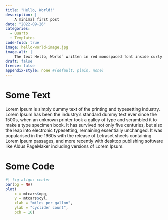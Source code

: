 ```yaml
---
title: "Hello, World!"
description: |
    A minimal first post
date: "2022-09-26"
categories:
  - Quarto
  - Templates
code-fold: true
image: hello-world-image.jpg
image-alt: |
    The text Hello, World` written in red monospaced font inside curly braces on a grey background.
draft: false
freeze: false
appendix-style: none #(default, plain, none)
---
```


# Some Text

Lorem Ipsum is simply dummy text of the printing and typesetting industry. Lorem Ipsum has been the industry's standard dummy text ever since the 1500s, when an unknown printer took a galley of type and scrambled it to make a type specimen book. It has survived not only five centuries, but also the leap into electronic typesetting, remaining essentially unchanged. It was popularised in the 1960s with the release of Letraset sheets containing Lorem Ipsum passages, and more recently with desktop publishing software like Aldus PageMaker including versions of Lorem Ipsum.

# Some Code

```r
#| fig-align: center
par(bg = NA)
plot(
    x = mtcars$mpg,
    y = mtcars$cyl,
    xlab = "miles per gallon",
    ylab = "cyclider count",
    pch = 16)
```